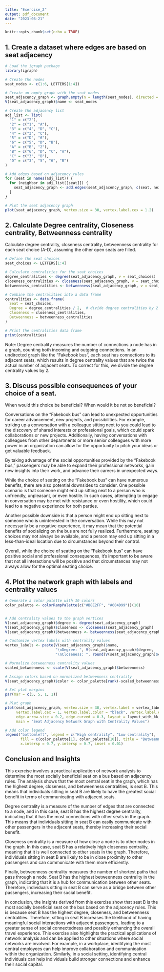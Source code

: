 ```yaml
---
title: "Exercise_2"
output: pdf_document
date: "2023-03-21"
---
```


```r
knitr::opts_chunk$set(echo = TRUE)
```



## 1. Create a dataset where edges are based on seat adjacency

```r
# Load the igraph package
library(igraph)

# Create the nodes
seat_nodes <- c(1:6, LETTERS[1:4])

# Create an empty graph with the seat nodes
seat_adjacency_graph <- graph.empty(n = length(seat_nodes), directed = FALSE)
V(seat_adjacency_graph)$name <- seat_nodes

# Create the adjacency list
adj_list <- list(
  "1" = c("2"),
  "2" = c("1", "A"),
  "3" = c("4", "D", "C"),
  "4" = c("3", "C"),
  "5" = c("D", "6"),
  "6" = c("5", "D", "B"),
  "A" = c("B", "2"),
  "B" = c("6", "D", "C", "A"),
  "C" = c("3", "B"),
  "D" = c("3", "5", "6", "B")
)

# Add edges based on adjacency rules
for (seat in names(adj_list)) {
  for (neighbor in adj_list[[seat]]) {
    seat_adjacency_graph <- add.edges(seat_adjacency_graph, c(seat, neighbor))
  }
}

# Plot the seat adjacency graph
plot(seat_adjacency_graph, vertex.size = 30, vertex.label.cex = 1.2)
```



## 2. Calculate Degree centrality, Closeness centrality, Betweenness centrality

Calculate degree centrality, closeness centrality, betweenness centrality for each seat choice (A-D), assuming the other open seats are filled. 

```r
# Define the seat choices
seat_choices <- LETTERS[1:4]

# Calculate centralities for the seat choices
degree_centralities <- degree(seat_adjacency_graph, v = seat_choices)
closeness_centralities <- closeness(seat_adjacency_graph, v = seat_choices)
betweenness_centralities <- betweenness(seat_adjacency_graph, v = seat_choices)

# Combine the centralities into a data frame
centralities <- data.frame(
  Seat = seat_choices,
  Degree = degree_centralities / 2,  # divide degree centralities by 2
  Closeness = closeness_centralities,
  Betweenness = betweenness_centralities
)

# Print the centralities data frame
print(centralities)
```

Note: Degree centrality measures the number of connections a node has in a graph, counting both incoming and outgoing connections. In an undirected graph like the "Fakebook bus", each seat has connections to its adjacent seats, which results in degree centrality values that are twice the actual number of adjacent seats. To correct for this, we divide the degree centrality values by 2.



## 3. Discuss possible consequences of your choice of a seat. 

When would this choice be beneficial? When would it be not so beneficial?

Conversations on the "Fakebook bus" can lead to unexpected opportunities for career advancement, new projects, and possibilities. For example, striking up a conversation with a colleague sitting next to you could lead to the discovery of shared interests or professional goals, which could spark collaborations or new projects. Additionally, having conversations with colleagues from other departments or more senior colleagues with more power in an organization can allow for the opportunity to pitch your ideas or get valuable feedback.

By taking advantage of the social opportunities provided by the "Fakebook bus," passengers may be able to expand their professional networks, gain new insights into their work, and advance their careers in unexpected ways. 

While the choice of seating on the "Fakebook bus" can have numerous benefits, there are also potential downsides to consider. One possible scenario is that someone might end up sitting next to a person who is unfriendly, unpleasant, or even hostile. In such cases, attempting to engage in conversation may be met with resistance or even hostility, which could lead to a negative experience for both parties.

Another possible downside is that a person might end up sitting next to someone who is uninterested in the conversation. While this may not necessarily be a negative experience, it may mean that the potential benefits of socializing on the bus are not fully realized. Furthermore, seating choices may not always be available, and a person may end up sitting in a less-than-ideal location due to circumstances beyond their control.

Overall, while the choice of seating on the "Fakebook bus" can have positive social and professional consequences, it's important to be aware that not all interactions will be positive and that circumstances may not always allow for the optimal seating choice.



## 4. Plot the network graph with labels and centrality values

```r
# Generate a color palette with 10 colors
color_palette <- colorRampPalette(c("#B8E2FF", "#004D99"))(10)


# Add centrality values to the graph vertices
V(seat_adjacency_graph)$degree <- degree(seat_adjacency_graph)
V(seat_adjacency_graph)$closeness <- closeness(seat_adjacency_graph)
V(seat_adjacency_graph)$betweenness <- betweenness(seat_adjacency_graph)

# Customize vertex labels with centrality values
vertex_labels <- paste(V(seat_adjacency_graph)$name,
                       "\nDegree: ", V(seat_adjacency_graph)$degree,
                       "\nCloseness: ", round(V(seat_adjacency_graph)$closeness, 4))

# Normalize betweenness centrality values
scaled_betweenness <- scale(V(seat_adjacency_graph)$betweenness)

# Assign colors based on normalized betweenness centrality
V(seat_adjacency_graph)$color <- color_palette[rank(-scaled_betweenness)][V(seat_adjacency_graph)]

# Set plot margins
par(mar = c(5, 5, 1, 1)) 

# Plot graph
plot(seat_adjacency_graph, vertex.size = 30, vertex.label = vertex_labels, 
     vertex.label.cex = 1, vertex.label.color = "black", vertex.label.dist = 0.5,
     edge.arrow.size = 0.2, edge.curved = 0.3, layout = layout_with_kk,
     main = "Seat Adjacency Network Graph with Centrality Values")

# Add color legend
legend("bottomleft", legend = c("High centrality", "Low centrality"), 
       fill = c(color_palette[1], color_palette[10]), title = "Betweenness centrality",
       x.intersp = 0.7, y.intersp = 0.7, inset = 0.01)
```



## Conclusion and Insights

This exercise involves a practical application of network analysis to determine the most socially beneficial seat on a bus based on adjacency rules. The analysis shows that the most central seat in the graph, which has the highest degree, closeness, and betweenness centralities, is seat B. This means that individuals sitting in seat B are likely to have the greatest social benefit in terms of communicating with adjacent seats.

Degree centrality is a measure of the number of edges that are connected to a node, and in this case, seat B has the highest degree centrality, indicating that it has the most connections with other seats in the graph. This means that individuals sitting in seat B can easily communicate with other passengers in the adjacent seats, thereby increasing their social benefit.

Closeness centrality is a measure of how close a node is to other nodes in the graph. In this case, seat B has a relatively high closeness centrality, meaning that it is well connected to other seats in the graph. Therefore, individuals sitting in seat B are likely to be in close proximity to other passengers and can communicate with them more efficiently.

Finally, betweenness centrality measures the number of shortest paths that pass through a node. Seat B has the highest betweenness centrality in the graph, indicating that it is a hub for communication between other seats. Therefore, individuals sitting in seat B can serve as a bridge between other passengers, increasing their social benefit.

In conclusion, the insights derived from this exercise show that seat B is the most socially beneficial seat on the bus based on the adjacency rules. This is because seat B has the highest degree, closeness, and betweenness centralities. Therefore, sitting in seat B increases the likelihood of having meaningful social interactions with adjacent passengers, leading to a greater sense of social connectedness and possibly enhancing the overall travel experience. This exercise also highlights the practical applications of network analysis and can be applied to other situations where social networks are involved. For example, in a workplace, identifying the most central employees can help improve collaboration and communication within the organization. Similarly, in a social setting, identifying central individuals can help individuals build stronger connections and enhance their social capital.